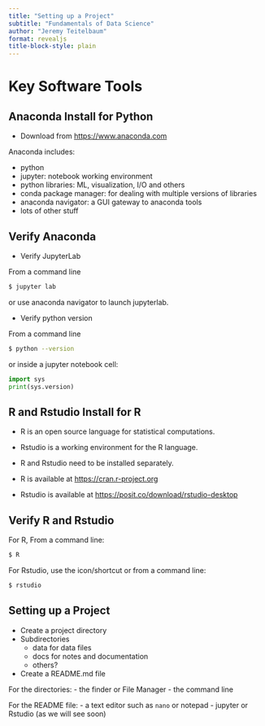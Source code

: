 ```yaml
---
title: "Setting up a Project"
subtitle: "Fundamentals of Data Science"
author: "Jeremy Teitelbaum"
format: revealjs
title-block-style: plain
---
```


# Key Software Tools

## Anaconda Install for Python

- Download from 
[https://www.anaconda.com](https://www.anaconda.com)

Anaconda includes:

- python
- jupyter: notebook working environment
- python libraries: ML, visualization, I/O and others
- conda package manager: for dealing with multiple versions of libraries
- anaconda navigator: a GUI gateway to anaconda tools
- lots of other stuff

## Verify Anaconda

- Verify JupyterLab

From a command line
```bash
$ jupyter lab 
```
or use anaconda navigator to launch jupyterlab.

- Verify python version

From a command line
```bash
$ python --version
```
or inside a jupyter notebook cell:
```python
import sys
print(sys.version)
```

## R and Rstudio Install for R

- R is an open source language for statistical computations.
- Rstudio is a working environment for the R language.
- R and Rstudio need to be installed separately.

- R is available at [https://cran.r-project.org](https://cran.r-project.org)
- Rstudio is available at [https://posit.co/download/rstudio-desktop](https://posit.co/download/rstudio-desktop)

## Verify R and Rstudio

For R, From a command line:
```bash
$ R 
```

For Rstudio, use the icon/shortcut or from a command line:
```bash
$ rstudio 
```

## Setting up a Project

- Create a project directory
- Subdirectories
    - data for data files
    - docs for notes and documentation
    - others?
- Create a README.md file 

For the directories:
- the finder or File Manager
- the command line

For the README file:
- a text editor such as `nano` or notepad 
- jupyter or Rstudio (as we will see soon)


